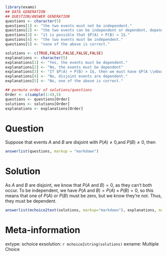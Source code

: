 ```r
library(exams)
## DATA GENERATION
## QUESTION/ANSWER GENERATION
questions <- character(5)
questions[1] <- "the two events must not be independent."
questions[2] <- "the two events can be independent or dependent, depending on the probabilities of the two events."
questions[3] <- "it is possible that $P(A) + P(B) > 1$."
questions[4] <- "the two events must be independent."
questions[5] <- "none of the above is correct."

solutions <- c(TRUE,FALSE,FALSE,FALSE,FALSE)
explanations <- character(5)
explanations[1] <- "Yes, the events must be dependent."
explanations[2] <- "No, the events must be dependent"
explanations[3] <- "If $P(A) + P(B) > 1$, then we must have $P(A \\mbox{ and } B) > 0$, as $P(A \\mbox{ or } B) = P(A) + P(B) - P(A \\mbox{ and } B) \\le 1$ as it is a probability."
explanations[4] <- "No, disjoint events are dependent."
explanations[5] <- "No, one of the above is correct."

## permute order of solutions/questions
Order <- c(sample(1:4),5)
questions <- questions[Order]
solutions <- solutions[Order]
explanations <- explanations[Order]  
```


Question
========

Suppose that events $A$ and $B$ are disjoint with $P(A) \ne 0$,and $P(B) \ne 0$, then

```r
answerlist(questions, markup = "markdown")
```

Solution
========

As $A$ and $B$ are disjoint, we know that $P(A \mbox{ and } B) = 0$, as they can't both occur. To be
independent, we have $P(A \mbox{ and } B) = P(A) \times P(B) = 0$, so this means that one of $P(A)$ or $P(B)$ must
be zero, but we know they're not. Thus, they must be dependent.

```r
answerlist(mchoice2text(solutions, markup="markdown"), explanations, markup = "markdown")
```

Meta-information
================

extype: schoice
exsolution: `r mchoice2string(solutions)`
exname: Multiple Choice

